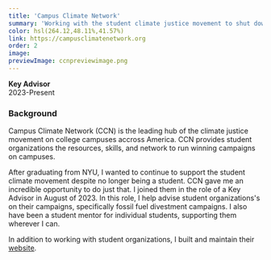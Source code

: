 ```yaml
---
title: 'Campus Climate Network'
summary: 'Working with the student climate justice movement to shut down the influence of the fossil fuel industry on college campuses.'
color: hsl(264.12,48.11%,41.57%)
link: https://campusclimatenetwork.org
order: 2
image:
previewImage: ccnpreviewimage.png
---
```


**Key Advisor**\
2023-Present

### Background

Campus Climate Network (CCN) is the leading hub of the climate justice movement on college campuses accross America. CCN provides student organizations the resources, skills, and network to run winning campaigns on campuses.

After graduating from NYU, I wanted to continue to support the student climate movement despite no longer being a student. CCN gave me an incredible opportunity to do just that. I joined them in the role of a Key Advisor in August of 2023. In this role, I help advise student organizations's on their campaigns, specifically fossil fuel divestment campaigns. I also have been a student mentor for individual students, supporting them wherever I can.

In addition to working with student organizations, I built and maintain their [website](https://www.campusclimatenetwork.org).
